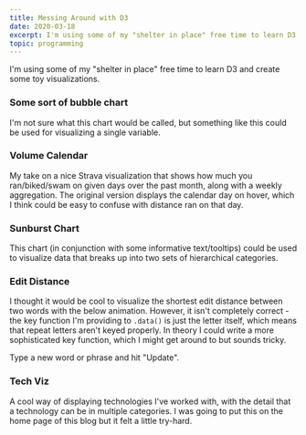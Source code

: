 ```yaml
---
title: Messing Around with D3
date: 2020-03-18
excerpt: I'm using some of my "shelter in place" free time to learn D3 and create some toy visualizations.
topic: programming
---
```



I'm using some of my "shelter in place" free time to learn D3 and create some toy visualizations.

### Some sort of bubble chart

I'm not sure what this chart would be called, but something like this could be used for visualizing a single variable.

<BubbleChart />

### Volume Calendar

My take on a nice Strava visualization that shows how much you ran/biked/swam on given days over the past month, along with a weekly aggregation.
The original version displays the calendar day on hover, which I think could be easy to confuse with distance ran on that day.

<VolumeCalendar />

### Sunburst Chart

This chart (in conjunction with some informative text/tooltips) could be used to visualize data that breaks up into two sets of hierarchical categories.

<SunburstChart />

### Edit Distance

I thought it would be cool to visualize the shortest edit distance between two words with the below animation.
However, it isn't completely correct - the key function I'm
providing to `.data()` is just the letter itself, which means that repeat letters
aren't keyed properly. In theory I could write a more sophisticated key function, which I might get around to but
sounds tricky.

Type a new word or phrase and hit "Update".

<EditDistance />

### Tech Viz

A cool way of displaying technologies I've worked with, with the detail that a technology can be in multiple categories.
I was going to put this on the home page of this blog but it felt a little try-hard.

<TechViz />
